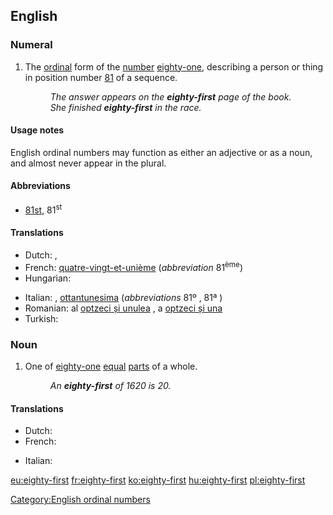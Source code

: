 ==English==
{{ordinalbox|en|80th|81st|82nd|eightieth|eighty-second|card=eighty-one}}

===Numeral===
{{head|en|numeral}}

# {{context|ordinal|lang=en}} The [[ordinal]] form of the [[number]] [[eighty-one]], describing a person or thing in position number [[81]] of a sequence.
#: ''The answer appears on the '''eighty-first''' page of the book.''
#: ''She finished '''eighty-first''' in the race.''

====Usage notes====

English ordinal numbers may function as either an adjective or as a noun, and almost never appear in the plural.

====Abbreviations====
* [[81st]], 81<sup>st</sup>

====Translations====
{{trans-top|ordinal number 81st}}
* Dutch: {{t|nl|eenentachtigst}}, {{t+|nl|eenentachtigste}}
* French: [[quatre-vingt-et-unième]] (''abbreviation'' 81<sup>ème</sup>)
* Hungarian: {{t+|hu|nyolcvanegyedik}}
{{trans-mid}}
* Italian: {{t|it|ottantunesimo|m}}, [[ottantunesima]] {{g|f}} (''abbreviations'' 81º {{g|m}}, 81ª {{g|f}})
* Romanian: al [[optzeci și unulea]] {{g|m}}, a [[optzeci și una]] {{g|f}}
* Turkish: {{t|tr|seksen birinci}}
{{trans-bottom}}

===Noun===
{{en-noun}}

# {{context|fractional|lang=en}} One of [[eighty-one]] [[equal]] [[part]]s of a whole.
#: ''An '''eighty-first''' of 1620 is 20.''

====Translations====
{{trans-top|one of eighty-one equal parts of a whole}}
* Dutch: {{t+|nl|eenentachtigste|n}}
* French: {{t|fr|quatre-vingt-et-unième|m}}
{{trans-mid}}
* Italian: {{t|it|ottantunesimo|m}}
{{trans-bottom}}
[[Category:English ordinal numbers]]

[[eu:eighty-first]]
[[fr:eighty-first]]
[[ko:eighty-first]]
[[hu:eighty-first]]
[[pl:eighty-first]]